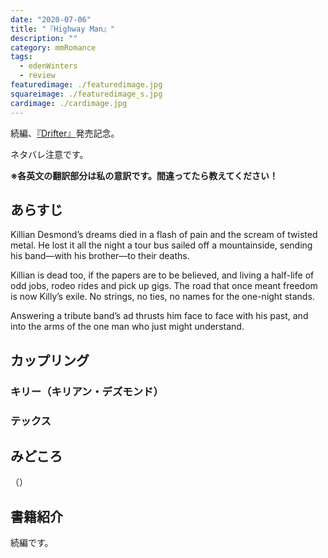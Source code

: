 ```yaml
---
date: "2020-07-06"
title: "『Highway Man』"
description: ""
category: mmRomance
tags:
  - edenWinters
  - review
featuredimage: ./featuredimage.jpg
squareimage: ./featuredimage_s.jpg
cardimage: ./cardimage.jpg
---
```



続編、[『Drifter』](https://amzn.to/3dCs1Zd)発売記念。

ネタバレ注意です。

**※各英文の翻訳部分は私の意訳です。間違ってたら教えてください！**

## あらすじ

Killian Desmond’s dreams died in a flash of pain and the scream of twisted metal. He lost it all the night a tour bus sailed off a mountainside, sending his band—with his brother—to their deaths.

Killian is dead too, if the papers are to be believed, and living a half-life of odd jobs, rodeo rides and pick up gigs. The road that once meant freedom is now Killy’s exile. No strings, no ties, no names for the one-night stands.

Answering a tribute band’s ad thrusts him face to face with his past, and into the arms of the one man who just might understand.

## カップリング

### キリー（キリアン・デズモンド）

### テックス



## みどころ

<Blockquote srcName="Highway Man" srcURL="https://amzn.to/370st0T" book>
</Blockquote>

<p className="translation">（）</p>

## 書籍紹介

<Amazon
  asin="B00LYDWC0S"
  title="Highway Man"
  linkId="d9438d5f3a97cefb9d59c3309f79a05c"
  author="Eden Winters"
/>

続編です。

<Amazon
  asin="B089G68SSS"
  title="Drifter"
  linkId="bd339aaefcae96151965bca571c0bd47"
  author="Eden Winters"
/>
